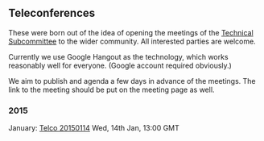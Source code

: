 == Teleconferences ==

These were born out of the idea of opening the meetings of the [[Technical Subcommittee]] to the wider community. All interested parties are welcome. 

Currently we use Google Hangout as the technology, which works reasonably well for everyone. (Google account required obviously.) 

We aim to publish and agenda a few days in advance of the meetings. The link to the meeting should be put on the meeting page as well.

=== 2015 ===

;January: [[Telco 20150114]] Wed, 14th Jan, 13:00 GMT